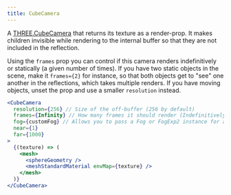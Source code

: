 ```yaml
---
title: CubeCamera
---
```


A [THREE.CubeCamera](https://threejs.org/docs/index.html#api/en/cameras/CubeCamera) that returns its texture as a render-prop. It makes children invisible while rendering to the internal buffer so that they are not included in the reflection.

Using the `frames` prop you can control if this camera renders indefinitively or statically (a given number of times).
If you have two static objects in the scene, make it `frames={2}` for instance, so that both objects get to "see" one another in the reflections, which takes multiple renders.
If you have moving objects, unset the prop and use a smaller `resolution` instead.

```jsx
<CubeCamera
  resolution={256} // Size of the off-buffer (256 by default)
  frames={Infinity} // How many frames it should render (Indefinitively by default)
  fog={customFog} // Allows you to pass a Fog or FogExp2 instance for a smaller frustrum
  near={1}
  far={1000}
>
  {(texture) => (
    <mesh>
      <sphereGeometry />
      <meshStandardMaterial envMap={texture} />
    </mesh>
  )}
</CubeCamera>
```

<StoryBook lib="drei" id="camera-cubecamera--default-story" />
